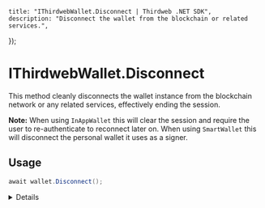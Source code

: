 
	title: "IThirdwebWallet.Disconnect | Thirdweb .NET SDK",
	description: "Disconnect the wallet from the blockchain or related services.",
});

# IThirdwebWallet.Disconnect

This method cleanly disconnects the wallet instance from the blockchain network or any related services, effectively ending the session.

**Note:** When using `InAppWallet` this will clear the session and require the user to re-authenticate to reconnect later on. When using `SmartWallet` this will disconnect the personal wallet it uses as a signer.

## Usage

```csharp
await wallet.Disconnect();
```

<Details summary="Description">

The `Disconnect` method is used to terminate any active connection or session that the wallet might have with the blockchain network or related services. This can include disconnecting from a web3 provider, clearing any cached authentication, or other necessary cleanup actions to ensure a clean state.

</Details>
